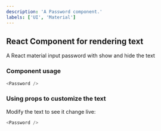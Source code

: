 ```yaml
---
description: 'A Password component.'
labels: ['UI', 'Material']
---
```



## React Component for rendering text

A React material input password with show and hide the text

### Component usage
```js
<Password />
```

### Using props to customize the text

Modify the text to see it change live:
```js live
<Password />
```
